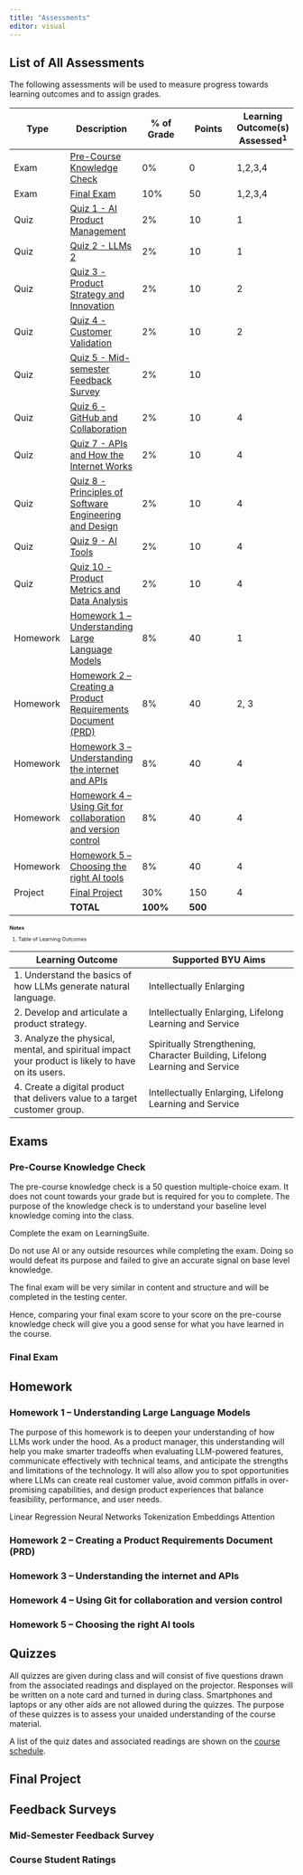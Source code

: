 ```yaml
---
title: "Assessments"
editor: visual
---
```


## List of All Assessments

The following assessments will be used to measure progress towards learning outcomes and to assign grades.

| Type | Description | \% of Grade | Points | Learning Outcome(s) Assessed<sup>1</sup> |
|-----------|-----------|-----------|-----------|-----------|
| Exam | [Pre-Course Knowledge Check](#pre-course-knowledge-check) | 0% | 0 | 1,2,3,4 |
| Exam | [Final Exam](#final-exam) | 10% | 50 | 1,2,3,4 |
| Quiz | [Quiz 1 - AI Product Management](01-pm-ai-era.qmd) | 2% | 10 | 1 |
| Quiz | [Quiz 2 - LLMs 2](02-llms-prompt-engineering.qmd) | 2% | 10 | 1 |
| Quiz | [Quiz 3 - Product Strategy and Innovation](03-product-innovation.qmd) | 2% | 10 | 2 |
| Quiz | [Quiz 4 - Customer Validation](04-value-prop-design.qmd) | 2% | 10 | 2 |
| Quiz | [Quiz 5 - Mid-semester Feedback Survey](00-assessments.qmd#mid-semester-survey) | 2% | 10 |  |
| Quiz | [Quiz 6 - GitHub and Collaboration](06-collaboration-git-triad.qmd) | 2% | 10 | 4 |
| Quiz | [Quiz 7 - APIs and How the Internet Works](07-internet-fundamentals.qmd) | 2% | 10 | 4 |
| Quiz | [Quiz 8 - Principles of Software Engineering and Design](08-software-engineering.qmd) | 2% | 10 | 4 |
| Quiz | [Quiz 9 - AI Tools](09-ai-dev-platforms.qmd) | 2% | 10 | 4 |
| Quiz | [Quiz 10 - Product Metrics and Data Analysis](11-product-metrics.qmd) | 2% | 10 | 4 |
| Homework | [Homework 1 – Understanding Large Language Models](#homework-1-understanding-large-language-models) | 8% | 40 | 1 |
| Homework | [Homework 2 – Creating a Product Requirements Document (PRD)](#homework-2-creating-a-product-requirements-document-prd) | 8% | 40 | 2, 3 |
| Homework | [Homework 3 – Understanding the internet and APIs](#homework-3-understanding-the-internet-and-apis) | 8% | 40 | 4 |
| Homework | [Homework 4 – Using Git for collaboration and version control](#homework-4-using-git-for-collaboration-and-version-control) | 8% | 40 | 4 |
| Homework | [Homework 5 – Choosing the right AI tools](#homework-5-choosing-the-right-ai-tools) | 8% | 40 | 4 |
| Project | [Final Project](#final-project) | 30% | 150 | 4 |
|  | **TOTAL** | **100%** | **500** |  |

::: {style="font-size:0.65em;"}
**Notes**

1. Table of Learning Outcomes

| Learning Outcome | Supported BYU Aims |
|----------------------------------|--------------------------------------|
| 1\. Understand the basics of how LLMs generate natural language. | Intellectually Enlarging |
| 2\. Develop and articulate a product strategy. | Intellectually Enlarging, Lifelong Learning and Service |
| 3\. Analyze the physical, mental, and spiritual impact your product is likely to have on its users. | Spiritually Strengthening, Character Building, Lifelong Learning and Service |
| 4\. Create a digital product that delivers value to a target customer group. | Intellectually Enlarging, Lifelong Learning and Service |

:::

## Exams

### Pre-Course Knowledge Check

The pre-course knowledge check is a 50 question multiple-choice exam. It does not count towards your grade but is required for you to complete. The purpose of the knowledge check is to understand your baseline level knowledge coming into the class.

Complete the exam on LearningSuite.

Do not use AI or any outside resources while completing the exam. Doing so would defeat its purpose and failed to give an accurate signal on base level knowledge.

The final exam will be very similar in content and structure and will be completed in the testing center.

Hence, comparing your final exam score to your score on the pre-course knowledge check will give you a good sense for what you have learned in the course. 

### Final Exam

## Homework

### Homework 1 – Understanding Large Language Models

The purpose of this homework is to deepen your understanding of how LLMs work under the hood. As a product manager, this understanding will help you make smarter tradeoffs when evaluating LLM-powered features, communicate effectively with technical teams, and anticipate the strengths and limitations of the technology. It will also allow you to spot opportunities where LLMs can create real customer value, avoid common pitfalls in over-promising capabilities, and design product experiences that balance feasibility, performance, and user needs.

Linear Regression
Neural Networks
Tokenization
Embeddings
Attention

### Homework 2 – Creating a Product Requirements Document (PRD)

### Homework 3 – Understanding the internet and APIs

### Homework 4 – Using Git for collaboration and version control

### Homework 5 – Choosing the right AI tools
 
## Quizzes

All quizzes are given during class and will consist of five questions drawn from the associated readings and displayed on the projector. Responses will be written on a note card and turned in during class. Smartphones and laptops or any other aids are not allowed during the quizzes. The purpose of these quizzes is to assess your unaided understanding of the course material.

A list of the quiz dates and associated readings are shown on the [course schedule](00-schedule.qmd). 

## Final Project

## Feedback Surveys

### Mid-Semester Feedback Survey

### Course Student Ratings
